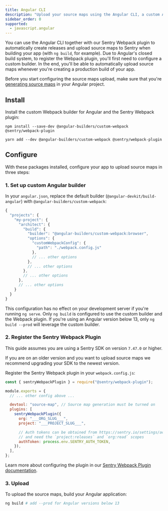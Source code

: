 ```yaml
---
title: Angular CLI
description: "Upload your source maps using the Angular CLI, a custom Angular builder and the Sentry Webpack plugin."
sidebar_order: 0
supported:
  - javascript.angular
---
```


You can use the Angular CLI together with our Sentry Webpack plugin to automatically create releases and upload source maps to Sentry when building your app (with `ng build`, for example).
Due to Angular's closed build system, to register the Webpack plugin, you'll first need to configure a custom builder.
In the end, you'll be able to automatically upload source maps whenever you're creating a production build of your app.

<Alert level="warning">

Before you start configuring the source maps upload, make sure that you're [generating source maps](../../.#generating-source-maps) in your Angular project.

  </Alert>

## Install

Install the custom Webpack builder for Angular and the Sentry Webpack plugin:

```shell {tabTitle:npm}
npm install --save-dev @angular-builders/custom-webpack @sentry/webpack-plugin
```

```shell {tabTitle:Yarn}
yarn add --dev @angular-builders/custom-webpack @sentry/webpack-plugin
```

## Configure

With these packages installed, configure your app to upload source maps in three steps:

### 1. Set up custom Angular builder

In your `angular.json`, replace the default builder (`@angular-devkit/build-angular`) with `@angular-builders/custom-webpack`:

```javascript {filename:angular.json}
{
  "projects": {
    "my-project": {
      "architect": {
        "build": {
          "builder": "@angular-builders/custom-webpack:browser",
          "options": {
            "customWebpackConfig": {
              "path": "./webpack.config.js"
            },
            // ... other options
          },
          // ... other options
        },
        // ... other options
      },
      // ... other options
    }
  }
}
```

<Alert>

This configuration has no effect on your development server if you're running `ng serve`.
Only `ng build` is configured to use the custom builder and the Webpack plugin.
If you're using an Angular version below 13, only `ng build --prod` will leverage the custom builder.

</Alert>

### 2. Register the Sentry Webpack Plugin

<Note>

This guide assumes you are using a Sentry SDK on version `7.47.0` or higher.

If you are on an older version and you want to upload source maps we recommend upgrading your SDK to the newest version.

</Note>

Register the Sentry Webpack plugin in your `webpack.config.js`:

```javascript {filename:webpack.config.js}
const { sentryWebpackPlugin } = require("@sentry/webpack-plugin");

module.exports = {
  // ... other config above ...

  devtool: "source-map", // Source map generation must be turned on
  plugins: [
    sentryWebpackPlugin({
      org: "___ORG_SLUG___",
      project: "___PROJECT_SLUG___",

      // Auth tokens can be obtained from https://sentry.io/settings/account/api/auth-tokens/
      // and need the `project:releases` and `org:read` scopes
      authToken: process.env.SENTRY_AUTH_TOKEN,
    }),
  ],
};
```

Learn more about configuring the plugin in our [Sentry Webpack Plugin documentation](https://www.npmjs.com/package/@sentry/webpack-plugin).

### 3. Upload

To upload the source maps, build your Angular application:

```bash
ng build # add --prod for Angular versions below 13
```
